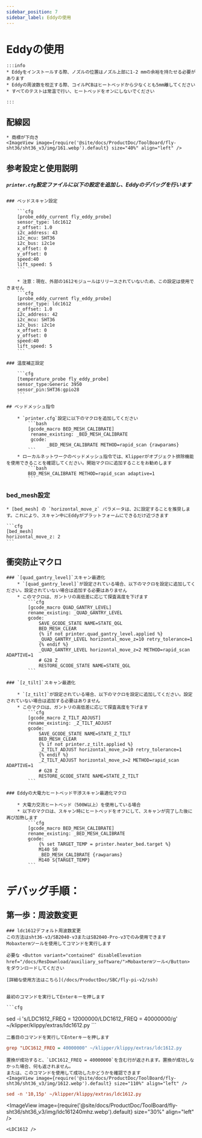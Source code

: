 ```yaml
---
sidebar_position: 7
sidebar_label: Eddyの使用
---
```




# Eddyの使用

    :::info
    * Eddyをインストールする際、ノズルの位置はノズル上部に1-2 mmの余裕を持たせる必要があります
    * Eddyの周波数を校正する際、コイルPCBはヒートベッドから少なくとも5mm離してください
    * すべてのテストは常温で行い、ヒートベッドをオンにしないでください

    :::


## 配線図

    * 商標が下向き
    <ImageView image={require('@site/docs/ProductDoc/ToolBoard/fly-sht36/sht36_v3/img/161.webp').default} size="40%" align="left" />


## 参考設定と使用説明

##### `printer.cfg`設定ファイルに以下の設定を追加し、Eddyのデバッグを行います

    ### ベッドスキャン設定

        ```cfg
        [probe_eddy_current fly_eddy_probe]
        sensor_type: ldc1612
        z_offset: 1.0
        i2c_address: 43
        i2c_mcu: SHT36
        i2c_bus: i2c1e
        x_offset: 0
        y_offset: 0
        speed:40
        lift_speed: 5
        ```

        * 注意：現在、外部の1612モジュールはリリースされていないため、この設定は使用できません
        ```cfg
        [probe_eddy_current fly_eddy_probe]
        sensor_type: ldc1612
        z_offset: 1.0
        i2c_address: 42
        i2c_mcu: SHT36
        i2c_bus: i2c1e
        x_offset: 0
        y_offset: 0
        speed:40
        lift_speed: 5
        ```

    ### 温度補正設定

        ```cfg
        [temperature_probe fly_eddy_probe]
        sensor_type:Generic 3950
        sensor_pin:SHT36:gpio28
        ```

    ## ベッドメッシュ指令
    
        * `printer.cfg`設定に以下のマクロを追加してください
            ```bash
            [gcode_macro BED_MESH_CALIBRATE]
             rename_existing: _BED_MESH_CALIBRATE
             gcode: 
                   _BED_MESH_CALIBRATE METHOD=rapid_scan {rawparams}
            ```
        * ローカルネットワークのベッドメッシュ指令では、Klipperがオブジェクト排除機能を使用できることを確認してください。開始マクロに追加することをお勧めします
            ```bash
            BED_MESH_CALIBRATE METHOD=rapid_scan adaptive=1 
            ```

### bed_mesh設定

    * [bed_mesh] の `horizontal_move_z` パラメータは、2に設定することを推奨します。これにより、スキャン中にEddyがプラットフォームにできるだけ近づきます

    ```cfg
    [bed_mesh]
    horizontal_move_z: 2
    ```
## 衝突防止マクロ

    ### `[quad_gantry_level]`スキャン最適化
        * `[quad_gantry_level]`が設定されている場合、以下のマクロを設定に追加してください。設定されていない場合は追加する必要はありません
        * このマクロは、ガントリの高低差に応じて探査高度を下げます
            ```cfg
            [gcode_macro QUAD_GANTRY_LEVEL]
            rename_existing: _QUAD_GANTRY_LEVEL
            gcode:
                SAVE_GCODE_STATE NAME=STATE_QGL
                BED_MESH_CLEAR
                {% if not printer.quad_gantry_level.applied %}
                _QUAD_GANTRY_LEVEL horizontal_move_z=10 retry_tolerance=1
                {% endif %}
                _QUAD_GANTRY_LEVEL horizontal_move_z=2 METHOD=rapid_scan ADAPTIVE=1
                # G28 Z
                RESTORE_GCODE_STATE NAME=STATE_QGL
            ```

    ### `[z_tilt]`スキャン最適化

        * `[z_tilt]`が設定されている場合、以下のマクロを設定に追加してください。設定されていない場合は追加する必要はありません
        * このマクロは、ガントリの高低差に応じて探査高度を下げます
            ```cfg
            [gcode_macro Z_TILT_ADJUST]
            rename_existing: _Z_TILT_ADJUST
            gcode:
                SAVE_GCODE_STATE NAME=STATE_Z_TILT
                BED_MESH_CLEAR
                {% if not printer.z_tilt.applied %}
                _Z_TILT_ADJUST horizontal_move_z=10 retry_tolerance=1
                {% endif %}
                _Z_TILT_ADJUST horizontal_move_z=2 METHOD=rapid_scan ADAPTIVE=1
                # G28 Z
                RESTORE_GCODE_STATE NAME=STATE_Z_TILT
            ```

    ### Eddyの大電力ヒートベッド干渉スキャン最適化マクロ

        * 大電力交流ヒートベッド（500W以上）を使用している場合
        * 以下のマクロは、スキャン時にヒートベッドをオフにして、スキャンが完了した後に再び加熱します
            ```cfg
            [gcode_macro BED_MESH_CALIBRATE]
            rename_existing: _BED_MESH_CALIBRATE
            gcode:
                {% set TARGET_TEMP = printer.heater_bed.target %}
                M140 S0
                _BED_MESH_CALIBRATE {rawparams}
                M140 S{TARGET_TEMP}
            ```

   # デバッグ手順：
   ## 第一歩：周波数変更

    ### ldc1612デフォルト周波数変更
    この方法はsht36-v3/SB2040-v3またはSB2040-Pro-v3でのみ使用できます
    Mobaxtermツールを使用してコマンドを実行します
    
    必要な <Button variant="contained" disableElevation href="/docs/ResDownload/auxiliary_software/">Mobaxtermツール</Button> をダウンロードしてください
    
    [詳細な使用方法はこちら](/docs/ProductDoc/SBC/fly-pi-v2/ssh)


    最初のコマンドを実行してEnterキーを押します

    ```cfg
sed -i 's/LDC1612_FREQ = 12000000/LDC1612_FREQ = 40000000/g' ~/klipper/klippy/extras/ldc1612.py
    ```

    二番目のコマンドを実行してEnterキーを押します
  ```cfg
grep "LDC1612_FREQ = 40000000" ~/klipper/klippy/extras/ldc1612.py
  ```
    置換が成功すると、`LDC1612_FREQ = 40000000`を含む行が返されます。置換が成功しなかった場合、何も返されません。
    または、このコマンドを使用して成功したかどうかを確認できます
    <ImageView image={require('@site/docs/ProductDoc/ToolBoard/fly-sht36/sht36_v3/img/1612.webp').default} size="110%" align="left" />
```cfg
sed -n '10,15p' ~/klipper/klippy/extras/ldc1612.py
```
   <ImageView image={require('@site/docs/ProductDoc/ToolBoard/fly-sht36/sht36_v3/img/ldc161240mhz.webp').default} size="30%" align="left" />

    <LDC1612 />